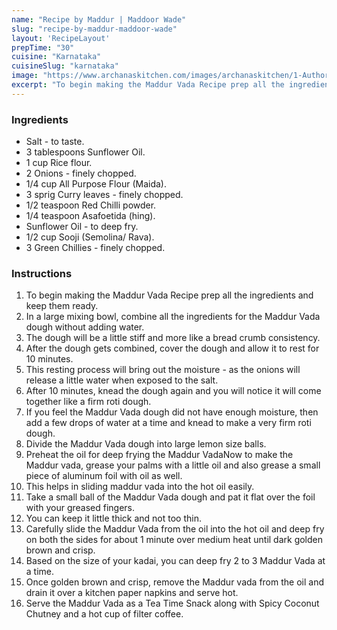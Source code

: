 ---
name: "Recipe by Maddur | Maddoor Wade"
slug: "recipe-by-maddur-maddoor-wade"
layout: 'RecipeLayout'
prepTime: "30"
cuisine: "Karnataka"
cuisineSlug: "karnataka"
image: "https://www.archanaskitchen.com/images/archanaskitchen/1-Author/sibyl_sunitha/Maddur_Vada_Recipe_.jpg"
excerpt: "To begin making the Maddur Vada Recipe prep all the ingredients and keep them ready"
---

### Ingredients

- Salt - to taste.
- 3 tablespoons Sunflower Oil.
- 1 cup Rice flour.
- 2 Onions - finely chopped.
- 1/4 cup All Purpose Flour (Maida).
- 3 sprig Curry leaves - finely chopped.
- 1/2 teaspoon Red Chilli powder.
- 1/4 teaspoon Asafoetida (hing).
- Sunflower Oil - to deep fry.
- 1/2 cup Sooji (Semolina/ Rava).
- 3 Green Chillies - finely chopped.

### Instructions

1. To begin making the Maddur Vada Recipe prep all the ingredients and keep them ready.
1. In a large mixing bowl, combine all the ingredients for the Maddur Vada dough without adding water.
1. The dough will be a little stiff and more like a bread crumb consistency.
1. After the dough gets combined, cover the dough and allow it to rest for 10 minutes.
1. This resting process will bring out the moisture - as the onions will release a little water when exposed to the salt.
1. After 10 minutes, knead the dough again and you will notice it will come together like a firm roti dough.
1. If you feel the Maddur Vada dough did not have enough moisture, then add a few drops of water at a time and knead to make a very firm roti dough.
1. Divide the Maddur Vada dough into large lemon size balls.
1. Preheat the oil for deep frying the Maddur VadaNow to make the Maddur vada, grease your palms with a little oil and also grease a small piece of aluminum foil with  oil as  well.
1. This helps in sliding maddur vada into the hot oil easily.
1. Take a small ball of the Maddur Vada dough and pat it flat over the foil with your greased fingers.
1. You can keep it little thick and not too thin.
1. Carefully slide the Maddur Vada from the oil into the hot oil and deep fry on both the sides for about 1 minute over medium heat until dark golden brown and crisp.
1. Based on the size of your kadai, you can deep fry 2 to 3 Maddur Vada at a time.
1. Once golden brown and crisp, remove the Maddur vada from the oil and drain it over a kitchen paper napkins and serve hot.
1. Serve the Maddur Vada as a Tea Time Snack along with Spicy Coconut Chutney and a hot cup of filter coffee.
